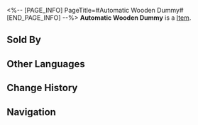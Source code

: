 <%-- [PAGE_INFO]
PageTitle=#Automatic Wooden Dummy#
[END_PAGE_INFO] --%>
{{Item Infobox
|title       = Automatic Wooden Dummy
|id          = 403008
|image       = Item Automatic Wooden Dummy.png
|type        = 
|invCategory = Consumables
|rarity      = 4
|effect      = Upon use, in the next battle, automatically enters auto-battle that cannot be turned off. If allies successfully enter auto-battle, the DMG dealt by all allies increases by 45%.
|description = The mechanized wooden training dummy used to teach boxing techniques at the Tiger Boxing Gym. It is said that due to branch closures and the former owner absconding with the funds, angry students who held membership cards resorted to selling it to repay debts. It underwent some modifications, and during sparring sessions, this wooden dummy strikes with extreme force, causing countless injuries.
|source1     = [[Omni-Synthesizer]]
|source2     = Oldies Depot
}}
{{Description|1=''"My leg! I can't feel my leg!"''}}
'''Automatic Wooden Dummy''' is a [[Item]].

==Sold By==
{{Shop Availability}}

==Other Languages==
{{Other Languages
|en   = Automatic Wooden Dummy
|zhs  = 自动木人桩
|zht  = 自動木人樁
|ja   = 自動木人椿
|ko   = 자동 목인장
|es   = Muñeco de madera automático
|fr   = Mannequin en bois automatique
|ru   = Самостоятельный деревянный манекен
|th   = Automatic Wooden Dummy
|vi   = Cọc Người Gỗ Tự Động
|de   = Automatische Holzpuppe
|id   = Automatic Wooden Dummy
|pt   = Boneco de Madeira Automático
}}

==Change History==
{{Change History|2.0}}

==Navigation==
{{Consumable Navbox}}